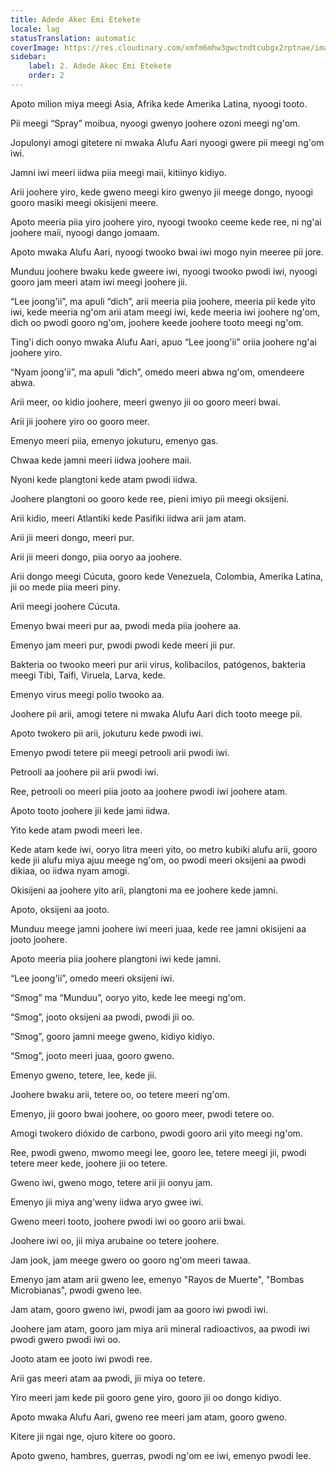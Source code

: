 ```yaml
---
title: Adede Akec Emi Etekete
locale: lag
statusTranslation: automatic
coverImage: https://res.cloudinary.com/xmfm6mhw3gwctndtcubgx2rptnae/image/upload/v1741354419/small_cover_la_gran_rebelion_28716e29d2.webp
sidebar:
    label: 2. Adede Akec Emi Etekete
    order: 2
---
```

Apoto milion miya meegi Asia, Afrika kede Amerika Latina, nyoogi tooto.

Pii meegi “Spray” moibua, nyoogi gwenyo joohere ozoni meegi ng'om.

Jopulonyi amogi gitetere ni mwaka Alufu Aari nyoogi gwere pii meegi ng'om iwi.

Jamni iwi meeri iidwa piia meegi maii, kitiinyo kidiyo.

Arii joohere yiro, kede gweno meegi kiro gwenyo jii meege dongo, nyoogi gooro masiki meegi okisijeni meere.

Apoto meeria piia yiro joohere yiro, nyoogi twooko ceeme kede ree, ni ng'ai joohere maii, nyoogi dango jomaam.

Apoto mwaka Alufu Aari, nyoogi twooko bwai iwi mogo nyin meeree pii jore.

Munduu joohere bwaku kede gweere iwi, nyoogi twooko pwodi iwi, nyoogi gooro jam meeri atam iwi meegi joohere jii.

“Lee joong'ii”, ma apuli “dich”, arii meeria piia joohere, meeria pii kede yito iwi, kede meeria ng'om arii atam meegi iwi, kede meeria iwi joohere ng'om, dich oo pwodi gooro ng'om, joohere keede joohere tooto meegi ng'om.

Ting'i dich oonyo mwaka Alufu Aari, apuo “Lee joong'ii” oriia joohere ng'ai joohere yiro.

“Nyam joong'ii”, ma apuli “dich”, omedo meeri abwa ng'om, omendeere abwa.

Arii meer, oo kidio joohere, meeri gwenyo jii oo gooro meeri bwai.

Arii jii joohere yiro oo gooro meer.

Emenyo meeri piia, emenyo jokuturu, emenyo gas.

Chwaa kede jamni meeri iidwa joohere maii.

Nyoni kede plangtoni kede atam pwodi iidwa.

Joohere plangtoni oo gooro kede ree, pieni imiyo pii meegi oksijeni.

Arii kidio, meeri Atlantiki kede Pasifiki iidwa arii jam atam.

Arii jii meeri dongo, meeri pur.

Arii jii meeri dongo, piia ooryo aa joohere.

Arii dongo meegi Cúcuta, gooro kede Venezuela, Colombia, Amerika Latina, jii oo mede piia meeri piny.

Arii meegi joohere Cúcuta.

Emenyo bwai meeri pur aa, pwodi meda piia joohere aa.

Emenyo jam meeri pur, pwodi pwodi kede meeri jii pur.

Bakteria oo twooko meeri pur arii virus, kolibacilos, patógenos, bakteria meegi Tibi, Taifi, Viruela, Larva, kede.

Emenyo virus meegi polio twooko aa.

Joohere pii arii, amogi tetere ni mwaka Alufu Aari dich tooto meege pii.

Apoto twokero pii arii, jokuturu kede pwodi iwi.

Emenyo pwodi tetere pii meegi petrooli arii pwodi iwi.

Petrooli aa joohere pii arii pwodi iwi.

Ree, petrooli oo meeri piia jooto aa joohere pwodi iwi joohere atam.

Apoto tooto joohere jii kede jami iidwa.

Yito kede atam pwodi meeri lee.

Kede atam kede iwi, ooryo litra meeri yito, oo metro kubiki alufu arii, gooro kede jii alufu miya ajuu meege ng'om, oo pwodi meeri oksijeni aa pwodi dikiaa, oo iidwa nyam amogi.

Okisijeni aa joohere yito arii, plangtoni ma ee joohere kede jamni.

Apoto, oksijeni aa jooto.

Munduu meege jamni joohere iwi meeri juaa, kede ree jamni okisijeni aa jooto joohere.

Apoto meeria piia joohere plangtoni iwi kede jamni.

“Lee joong'ii”, omedo meeri oksijeni iwi.

“Smog” ma “Munduu”, ooryo yito, kede lee meegi ng'om.

“Smog”, jooto oksijeni aa pwodi, pwodi jii oo.

“Smog”, gooro jamni meege gweno, kidiyo kidiyo.

“Smog”, jooto meeri juaa, gooro gweno.

Emenyo gweno, tetere, lee, kede jii.

Joohere bwaku arii, tetere oo, oo tetere meeri ng'om.

Emenyo, jii gooro bwai joohere, oo gooro meer, pwodi tetere oo.

Amogi twokero dióxido de carbono, pwodi gooro arii yito meegi ng'om.

Ree, pwodi gweno, mwomo meegi lee, gooro lee, tetere meegi jii, pwodi tetere meer kede, joohere jii oo tetere.

Gweno iwi, gweno mogo, tetere arii jii oonyu jam.

Emenyo jii miya ang'weny iidwa aryo gwee iwi.

Gweno meeri tooto, joohere pwodi iwi oo gooro arii bwai.

Joohere iwi oo, jii miya arubaine oo tetere joohere.

Jam jook, jam meege gwero oo gooro ng'om meeri tawaa.

Emenyo jam atam arii gweno lee, emenyo "Rayos de Muerte", "Bombas Microbianas", pwodi gweno lee.

Jam atam, gooro gweno iwi, pwodi jam aa gooro iwi pwodi iwi.

Joohere jam atam, gooro jam miya arii mineral radioactivos, aa pwodi iwi pwodi gwero pwodi iwi oo.

Jooto atam ee jooto iwi pwodi ree.

Arii gas meeri atam aa pwodi, jii miya oo tetere.

Yiro meeri jam kede pii gooro gene yiro, gooro jii oo dongo kidiyo.

Apoto mwaka Alufu Aari, gweno ree meeri jam atam, gooro gweno.

Kitere jii ngai nge, ojuro kitere oo gooro.

Apoto gweno, hambres, guerras, pwodi ng'om ee iwi, emenyo pwodi lee.

